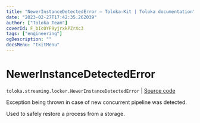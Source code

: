 ```yaml
---
title: "NewerInstanceDetectedError — Toloka-Kit | Toloka documentation"
date: "2023-02-27T17:42:35.262039"
author: ["Toloka Team"]
coverId: F_bIcOYF9yjrxkPZrXc3
tags: ["engineering"]
ogDescription: ""
docsMenu: "tkitMenu"
---
```


# NewerInstanceDetectedError
`toloka.streaming.locker.NewerInstanceDetectedError` | [Source code](https://github.com/Toloka/toloka-kit/blob/v1.1.4/src/streaming/locker.py#L24)

Exception being thrown in case of new concurrent pipeline was detected.

Used to safely restore a process from a storage.